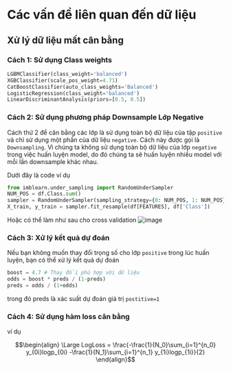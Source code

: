 # Các vấn đề liên quan đến dữ liệu
## Xử lý dữ liệu mất cân bằng {-}

### Cách 1: Sử dụng Class weights {-}

```python
LGBMClassifier(class_weight='balanced')
XGBClassifier(scale_pos_weight=4.71)
CatBoostClassifier(auto_class_weights='Balanced')
LogisticRegression(class_weight='balanced')
LinearDiscriminantAnalysis(priors=[0.5, 0.5])
```

### Cách 2: Sử dụng phương pháp Downsample Lớp Negative {-}

Cách thứ 2 để cân bằng các lớp là sử dụng toàn bộ dữ liệu của tập `positive` và chỉ sử dụng một phần của dữ liệu `negative`. Cách này được gọi là `Downsampling`. Vì chúng ta không sử dụng toàn bộ dữ liệu của lớp `negative` trong việc huấn luyện model, do đó chúng ta sẽ huấn luyện nhiều model với mỗi lần downsample khác nhau.

Dưới đây là code ví dụ
```python
from imblearn.under_sampling import RandomUnderSampler
NUM_POS = df.Class.sum()
sampler = RandomUnderSampler(sampling_strategy={0: NUM_POS, 1: NUM_POS})
X_train, y_train = sampler.fit_resample(df[FEATURES], df['Class'])
```

Hoặc có thể làm như sau cho cross validation
![image](../images/05/05x01.png)


### Cách 3: Xử lý kết quả dự đoán {-}
Nếu bạn không muốn thay đổi trọng số cho lớp `positive` trong lúc huấn luyện, bạn có thể xử lý kết quả dự đoán

```python
boost = 4.7 # Thay đổi phù hợp với dữ liệu
odds = boost * preds / (1-preds)
preds = odds / (1+odds)
```
trong đó preds là xác suất dự đoán giá trị `postitive=1`

### Cách 4: Sử dụng hàm loss cân bằng {-}
ví dụ

$$\begin{align}
 \Large LogLoss = \frac{-\frac{1}{N_0}\sum_{i=1}^{n_0} y_{0i}logp_{0i} -\frac{1}{N_1}\sum_{i=1}^{n_1} y_{1i}logp_{1i}}{2}
\end{align}$$